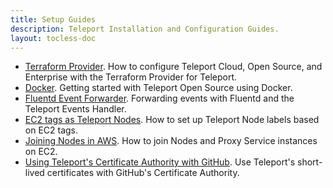 ```yaml
---
title: Setup Guides
description: Teleport Installation and Configuration Guides.
layout: tocless-doc
---
```


  - [Terraform Provider](./guides/terraform-provider.mdx). How to configure Teleport Cloud, Open Source, and Enterprise with the Terraform Provider for Teleport.
  - [Docker](./guides/docker.mdx). Getting started with Teleport Open Source using Docker.
  - [Fluentd Event Forwarder](./guides/fluentd.mdx). Forwarding events with Fluentd and the Teleport Events Handler.
  - [EC2 tags as Teleport Nodes](./guides/ec2-tags.mdx). How to set up Teleport Node labels based on EC2 tags.
  - [Joining Nodes in AWS](./guides/joining-nodes-aws.mdx). How to join Nodes and Proxy Service instances on EC2.
  - [Using Teleport's Certificate Authority with GitHub](./guides/ssh-key-extensions.mdx). Use Teleport's short-lived certificates with GitHub's Certificate Authority.
